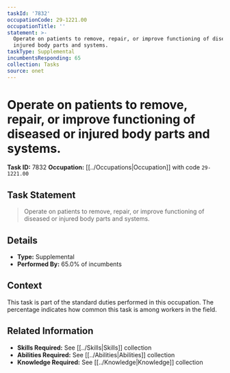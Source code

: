 ```yaml
---
taskId: '7832'
occupationCode: 29-1221.00
occupationTitle: ''
statement: >-
  Operate on patients to remove, repair, or improve functioning of diseased or
  injured body parts and systems.
taskType: Supplemental
incumbentsResponding: 65
collection: Tasks
source: onet
---
```

# Operate on patients to remove, repair, or improve functioning of diseased or injured body parts and systems.

**Task ID:** 7832
**Occupation:** [[../Occupations|Occupation]] with code `29-1221.00`

## Task Statement

> Operate on patients to remove, repair, or improve functioning of diseased or injured body parts and systems.

## Details

- **Type:** Supplemental
- **Performed By:** 65.0% of incumbents

## Context

This task is part of the standard duties performed in this occupation. The percentage indicates how common this task is among workers in the field.

## Related Information

- **Skills Required:** See [[../Skills|Skills]] collection
- **Abilities Required:** See [[../Abilities|Abilities]] collection
- **Knowledge Required:** See [[../Knowledge|Knowledge]] collection
